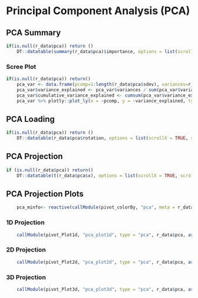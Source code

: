 
# Principal Component Analysis (PCA)

## PCA Summary

```r
if(is.null(r_data$pca)) return ()
    DT::datatable(summary(r_data$pca)$importance, options = list(scrollX = TRUE, scrollY = "210px", searching=F))
```

### Scree Plot

```r
if(is.null(r_data$pca)) return()
    pca_var <- data.frame(pcomp=1:length(r_data$pca$sdev), variances=r_data$pca$sdev^2)
    pca_var$variance_explained <- pca_var$variances / sum(pca_var$variances) * 100
    pca_var$cumulative_variance_explained <- cumsum(pca_var$variance_explained)
    pca_var %>% plotly::plot_ly(x = ~pcomp, y = ~variance_explained, type = "bar")
```

## PCA Loading

```r
if(is.null(r_data$pca)) return ()
    DT::datatable(r_data$pca$rotation, options = list(scrollX = TRUE, scrollY = "210px"))
```

## PCA Projection

```r
if (is.null(r_data$pca)) return()
    DT::datatable(t(r_data$pca$x), options = list(scrollX = TRUE, scrollY = "210px", searching=T))
```
    
## PCA Projection Plots

```r
    pca_minfo<- reactive(callModule(pivot_colorBy, "pca", meta = r_data$meta))
```

### 1D Projection

```r
    callModule(pivot_Plot1d, "pca_plot1d", type = "pca", r_data$pca, as.data.frame(r_data$pca$x), minfo = pca_minfo())
```

### 2D Projection

```r
    callModule(pivot_Plot2d, "pca_plot2d", type = "pca", r_data$pca, as.data.frame(r_data$pca$x), minfo = pca_minfo())
```

### 3D Projection

```r
    callModule(pivot_Plot3d, "pca_plot3d", type = "pca", r_data$pca, as.data.frame(r_data$pca$x), minfo = pca_minfo())
```


